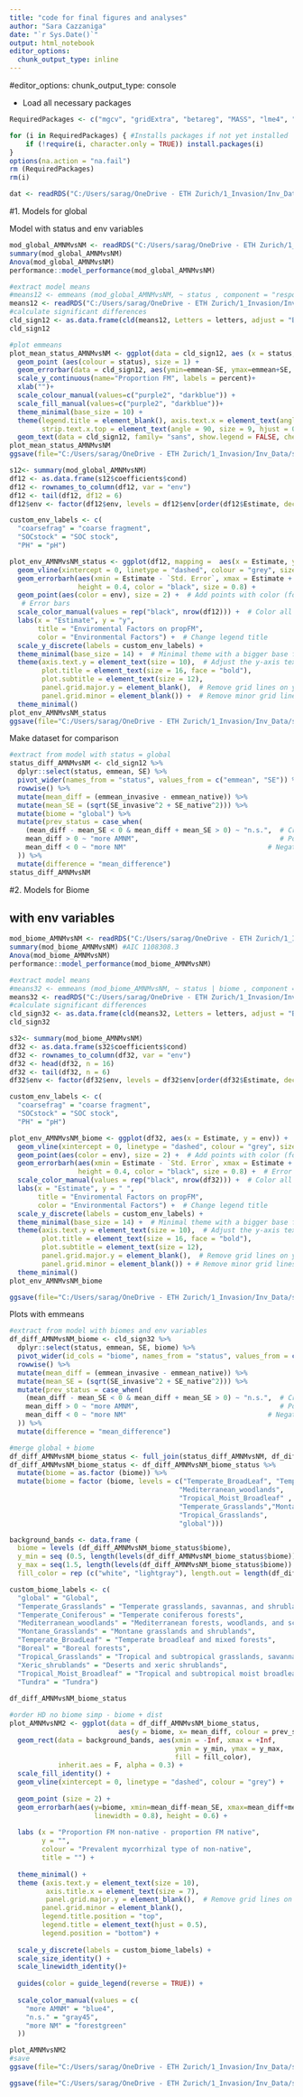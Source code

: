 ```yaml
---
title: "code for final figures and analyses"
author: "Sara Cazzaniga"
date: "`r Sys.Date()`"
output: html_notebook
editor_options: 
  chunk_output_type: inline
---
```


#editor_options:
  chunk_output_type: console

  - Load all necessary packages 
```r
RequiredPackages <- c("mgcv", "gridExtra", "betareg", "MASS", "lme4", "lmerTest", "lsmeans", "ggeffects", "spdep", "ggplot2", "ncf", "ape", "sjPlot", "gridExtra", "MuMIn", "tidyverse", "sf", "tidyverse", "DHARMa", "glmmTMB", "gstat", "sp", "ggrepel", "stringr", "car", "vcd", "multcomp", "RColorBrewer", "see", "gghalves", "ggpubr", "scales", "gghalves")

for (i in RequiredPackages) { #Installs packages if not yet installed
    if (!require(i, character.only = TRUE)) install.packages(i)
}
options(na.action = "na.fail")
rm (RequiredPackages)
rm(i)
```

```r
dat <- readRDS("C:/Users/sarag/OneDrive - ETH Zurich/1_Invasion/Inv_Data/sPlot4_Sara/data/sPlot4_sel_var_plot_inv_myc_scaled_SC0625.rds")
```

####################################################################################################################################################################################################################################################################

#1. Models for global

Model with status and env variables 
```r
mod_global_AMNMvsNM <- readRDS("C:/Users/sarag/OneDrive - ETH Zurich/1_Invasion/Inv_Data/sPlot4_Sara/Models/all_rar/mod_global_AMNMvsNM_rarall.rds")
summary(mod_global_AMNMvsNM)
Anova(mod_global_AMNMvsNM)
performance::model_performance(mod_global_AMNMvsNM)
```

```r
#extract model means
#means12 <- emmeans (mod_global_AMNMvsNM, ~ status , component = "response", cov.reduce = mean, data = dat)
means12 <- readRDS("C:/Users/sarag/OneDrive - ETH Zurich/1_Invasion/Inv_Data/sPlot4_Sara/Models/all_rar/means_global_AMNMvsNM_rarall.rds")
#calculate significant differences
cld_sign12 <- as.data.frame(cld(means12, Letters = letters, adjust = "BH", alpha = 0.05, decreasing = TRUE))
cld_sign12

#plot emmeans
plot_mean_status_AMNMvsNM <- ggplot(data = cld_sign12, aes (x = status, y = emmean)) +
  geom_point (aes(colour = status), size = 1) +
  geom_errorbar(data = cld_sign12, aes(ymin=emmean-SE, ymax=emmean+SE, colour = status), lwd=0.7, width=0.5)+ 
  scale_y_continuous(name="Proportion FM", labels = percent)+
  xlab("")+
  scale_colour_manual(values=c("purple2", "darkblue")) + 
  scale_fill_manual(values=c("purple2", "darkblue"))+
  theme_minimal(base_size = 10) +
  theme(legend.title = element_blank(), axis.text.x = element_text(angle = 90, hjust = 1, vjust = 0),
        strip.text.x.top = element_text(angle = 90, size = 9, hjust = 0)) +
  geom_text(data = cld_sign12, family= "sans", show.legend = FALSE, check_overlap = TRUE, size = 3, hjust = 0.3, vjust = 0, aes(x=status,y= Inf,label=.group , colour = status))
plot_mean_status_AMNMvsNM
ggsave(file="C:/Users/sarag/OneDrive - ETH Zurich/1_Invasion/Inv_Data/sPlot4_Sara/Figures/all_rar/mod_global_means_AMNMvsNM_rar.svg", plot=plot_mean_status_AMNMvsNM, width=10, height=8, scale = 0.5)

s12<- summary(mod_global_AMNMvsNM)
df12 <- as.data.frame(s12$coefficients$cond)
df12 <- rownames_to_column(df12, var = "env")
df12 <- tail(df12, df12 = 6)
df12$env <- factor(df12$env, levels = df12$env[order(df12$Estimate, decreasing = TRUE)])

custom_env_labels <- c(
  "coarsefrag" = "coarse fragment",
  "SOCstock" = "SOC stock",
  "PH" = "pH")

plot_env_AMNMvsNM_status <- ggplot(df12, mapping =  aes(x = Estimate, y = env)) +
  geom_vline(xintercept = 0, linetype = "dashed", colour = "grey", size = 0.8) +  # Dashed line at 0
  geom_errorbarh(aes(xmin = Estimate - `Std. Error`, xmax = Estimate + `Std. Error`), 
                 height = 0.4, color = "black", size = 0.8) + 
  geom_point(aes(color = env), size = 2) +  # Add points with color (for better distinction)
   # Error bars
  scale_color_manual(values = rep("black", nrow(df12))) +  # Color all points (you can change to another scheme)
  labs(x = "Estimate", y = "y", 
       title = "Enviromental Factors on propFM",
       color = "Environmental Factors") +  # Change legend title
  scale_y_discrete(labels = custom_env_labels) +
  theme_minimal(base_size = 14) +  # Minimal theme with a bigger base font size
  theme(axis.text.y = element_text(size = 10),  # Adjust the y-axis text size
        plot.title = element_text(size = 16, face = "bold"),
        plot.subtitle = element_text(size = 12),
        panel.grid.major.y = element_blank(),  # Remove grid lines on y-axis for cleaner look
        panel.grid.minor = element_blank()) +  # Remove minor grid linesggplot(df12, mapping = aes(x = Estimate, y = env)) +
  theme_minimal()
plot_env_AMNMvsNM_status
ggsave(file="C:/Users/sarag/OneDrive - ETH Zurich/1_Invasion/Inv_Data/sPlot4_Sara/Figures/all_rar/mod_global_AMNMvsNM_env_rar.svg", plot=plot_env_AMNMvsNM_status, width=10, height=7, scale = 0.5)
```

Make dataset for comparison
```r
#extract from model with status = global
status_diff_AMNMvsNM <- cld_sign12 %>%
  dplyr::select(status, emmean, SE) %>% 
  pivot_wider(names_from = "status", values_from = c("emmean", "SE")) %>% 
  rowwise() %>% 
  mutate(mean_diff = (emmean_invasive - emmean_native)) %>% 
  mutate(mean_SE = (sqrt(SE_invasive^2 + SE_native^2))) %>% 
  mutate(biome = "global") %>% 
  mutate(prev_status = case_when(
    (mean_diff - mean_SE < 0 & mean_diff + mean_SE > 0) ~ "n.s.",  # Crosses zero
    mean_diff > 0 ~ "more AMNM",                                   # Positive mean_diff
    mean_diff < 0 ~ "more NM"                                   # Negative mean_diff
  )) %>% 
  mutate(difference = "mean_difference")
status_diff_AMNMvsNM
```


############################################################################################################################
##################################################################################################################################

#2. Models for Biome


## with env variables
```r
mod_biome_AMNMvsNM <- readRDS("C:/Users/sarag/OneDrive - ETH Zurich/1_Invasion/Inv_Data/sPlot4_Sara/Models/all_rar/mod_biome_AMNMvsNM_rarall.rds")
summary(mod_biome_AMNMvsNM) #AIC 1108308.3
Anova(mod_biome_AMNMvsNM)
performance::model_performance(mod_biome_AMNMvsNM)
```


```r
#extract model means
#means32 <- emmeans (mod_biome_AMNMvsNM, ~ status | biome , component = "response", cov.reduce = mean, data = dat.sel)
means32 <- readRDS("C:/Users/sarag/OneDrive - ETH Zurich/1_Invasion/Inv_Data/sPlot4_Sara/Models/all_rar/means_biome_AMNMvsNM_rarall.rds")
#calculate significant differences
cld_sign32 <- as.data.frame(cld(means32, Letters = letters, adjust = "BH", alpha = 0.05, decreasing = TRUE))
cld_sign32

s32<- summary(mod_biome_AMNMvsNM)
df32 <- as.data.frame(s32$coefficients$cond)
df32 <- rownames_to_column(df32, var = "env")
df32 <- head(df32, n = 16)
df32 <- tail(df32, n = 6)
df32$env <- factor(df32$env, levels = df32$env[order(df32$Estimate, decreasing = TRUE)])

custom_env_labels <- c(
  "coarsefrag" = "coarse fragment",
  "SOCstock" = "SOC stock",
  "PH" = "pH")

plot_env_AMNMvsNM_biome <- ggplot(df32, aes(x = Estimate, y = env)) +
  geom_vline(xintercept = 0, linetype = "dashed", colour = "grey", size = 0.8) +  # Dashed line at 0
  geom_point(aes(color = env), size = 2) +  # Add points with color (for better distinction)
  geom_errorbarh(aes(xmin = Estimate - `Std. Error`, xmax = Estimate + `Std. Error`), 
                 height = 0.4, color = "black", size = 0.8) +  # Error bars
  scale_color_manual(values = rep("black", nrow(df32))) +  # Color all points (you can change to another scheme)
  labs(x = "Estimate", y = " ", 
       title = "Enviromental Factors on propFM",
       color = "Environmental Factors") +  # Change legend title
  scale_y_discrete(labels = custom_env_labels) +
  theme_minimal(base_size = 14) +  # Minimal theme with a bigger base font size
  theme(axis.text.y = element_text(size = 10),  # Adjust the y-axis text size
        plot.title = element_text(size = 16, face = "bold"),
        plot.subtitle = element_text(size = 12),
        panel.grid.major.y = element_blank(),  # Remove grid lines on y-axis for cleaner look
        panel.grid.minor = element_blank()) + # Remove minor grid linesggplot(df12, mapping = aes(x = Estimate, y = env)) 
  theme_minimal()
plot_env_AMNMvsNM_biome

ggsave(file="C:/Users/sarag/OneDrive - ETH Zurich/1_Invasion/Inv_Data/sPlot4_Sara/Figures/all_rar/mod_biome_AMNMvsNM_status_ selectedbiomes_env_rar.svg", plot=plot_env_AMNMvsNM_biome, width=10, height=7, scale = 0.5)
```

Plots with emmeans 

```r
#extract from model with biomes and env variables
df_diff_AMNMvsNM_biome <- cld_sign32 %>% 
  dplyr::select(status, emmean, SE, biome) %>% 
  pivot_wider(id_cols = "biome", names_from = "status", values_from = c("emmean", "SE")) %>% 
  rowwise() %>% 
  mutate(mean_diff = (emmean_invasive - emmean_native)) %>% 
  mutate(mean_SE = (sqrt(SE_invasive^2 + SE_native^2))) %>% 
  mutate(prev_status = case_when(
    (mean_diff - mean_SE < 0 & mean_diff + mean_SE > 0) ~ "n.s.",  # Crosses zero
    mean_diff > 0 ~ "more AMNM",                                   # Positive mean_diff
    mean_diff < 0 ~ "more NM"                                   # Negative mean_diff
  )) %>% 
  mutate(difference = "mean_difference")

#merge global + biome
df_diff_AMNMvsNM_biome_status <- full_join(status_diff_AMNMvsNM, df_diff_AMNMvsNM_biome, by = NULL)
df_diff_AMNMvsNM_biome_status <- df_diff_AMNMvsNM_biome_status %>% 
  mutate(biome = as.factor (biome)) %>% 
  mutate(biome = factor (biome, levels = c("Temperate_BroadLeaf", "Temperate_Coniferous",
                                          "Mediterranean_woodlands",
                                          "Tropical_Moist_Broadleaf" , "Xeric_shrublands",
                                          "Temperate_Grasslands","Montane_Grasslands",
                                          "Tropical_Grasslands",
                                          "global")))

background_bands <- data.frame (
  biome = levels (df_diff_AMNMvsNM_biome_status$biome),
  y_min = seq (0.5, length(levels(df_diff_AMNMvsNM_biome_status$biome)) - 0.5, by = 1),
  y_max = seq(1.5, length(levels(df_diff_AMNMvsNM_biome_status$biome)) + 0.5, by = 1),
  fill_color = rep (c("white", "lightgray"), length.out = length(df_diff_AMNMvsNM_biome_status$biome)))

custom_biome_labels <- c(
  "global" = "Global",
  "Temperate_Grasslands" = "Temperate grasslands, savannas, and shrublands",
  "Temperate_Coniferous" = "Temperate coniferous forests",
  "Mediterranean_woodlands" = "Mediterranean forests, woodlands, and scrub",
  "Montane_Grasslands" = "Montane grasslands and shrublands",
  "Temperate_BroadLeaf" = "Temperate broadleaf and mixed forests",
  "Boreal" = "Boreal forests",
  "Tropical_Grasslands" = "Tropical and subtropical grasslands, savannas, and shrublands",
  "Xeric_shrublands" = "Deserts and xeric shrublands",
  "Tropical_Moist_Broadleaf" = "Tropical and subtropical moist broadleaf forests",
  "Tundra" = "Tundra")
  
df_diff_AMNMvsNM_biome_status

#order HD no biome simp - biome + dist
plot_AMNMvsNM2 <- ggplot(data = df_diff_AMNMvsNM_biome_status, 
                           aes(y = biome, x= mean_diff, colour = prev_status)) +
  geom_rect(data = background_bands, aes(xmin = -Inf, xmax = +Inf,
                                         ymin = y_min, ymax = y_max,
                                         fill = fill_color),
            inherit.aes = F, alpha = 0.3) +
  scale_fill_identity() + 
  geom_vline(xintercept = 0, linetype = "dashed", colour = "grey") +
  
  geom_point (size = 2) +
  geom_errorbarh(aes(y=biome, xmin=mean_diff-mean_SE, xmax=mean_diff+mean_SE,
                     linewidth = 0.8), height = 0.6) +
  
  labs (x = "Proportion FM non-native - proportion FM native",
        y = "",
        colour = "Prevalent mycorrhizal type of non-native",
        title = "") +
  
  theme_minimal() + 
  theme (axis.text.y = element_text(size = 10),
         axis.title.x = element_text(size = 7),
         panel.grid.major.y = element_blank(),  # Remove grid lines on y-axis for cleaner look
        panel.grid.minor = element_blank(),
        legend.title.position = "top",
        legend.title = element_text(hjust = 0.5),
        legend.position = "bottom") +
  
  scale_y_discrete(labels = custom_biome_labels) +
  scale_size_identity() +
  scale_linewidth_identity()+
  
  guides(color = guide_legend(reverse = TRUE)) + 
  
  scale_color_manual(values = c(
    "more AMNM" = "blue4",
    "n.s." = "gray45",
    "more NM" = "forestgreen"
  ))

plot_AMNMvsNM2
#save
ggsave(file="C:/Users/sarag/OneDrive - ETH Zurich/1_Invasion/Inv_Data/sPlot4_Sara/Figures/all_rar/mod_biome_difference_AMNMvsNM_status_biomes_rar.png", plot=plot_AMNMvsNM2, width=15, height=7, scale = 0.5,  dpi = 300)

ggsave(file="C:/Users/sarag/OneDrive - ETH Zurich/1_Invasion/Inv_Data/sPlot4_Sara/Figures/all_rar/mod_biome_difference_AMNMvsNM_status_biomes_rar.svg",plot=plot_AMNMvsNM2, width=15, height=7, scale = 0.5)
```


